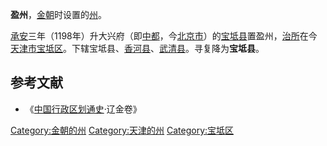 '''盈州'''，[[金朝|金朝]]时设置的[[州|州]]。

[[承安_(金朝)|承安]]三年（1198年）升大兴府（即[[金中都|中都]]，今[[北京市|北京市]]）的[[宝坻县|宝坻县]]置盈州，[[治所|治所]]在今[[天津市|天津市]][[宝坻区|宝坻区]]。下辖宝坻县、[[香河县|香河县]]、[[武清县|武清县]]。寻复降为'''宝坻县'''。 
==参考文献==
*《[[中国行政区划通史|中国行政区划通史]]·辽金卷》
{{金朝行政区划小作品}}
{{DEFAULTSORT:Y}}
[[Category:金朝的州|Category:金朝的州]]
[[Category:天津的州|Category:天津的州]] 
[[Category:宝坻区|Category:宝坻区]]